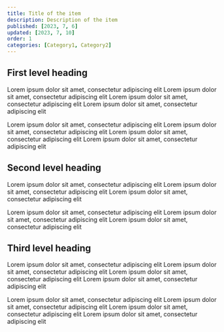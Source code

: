```yaml
---
title: Title of the item
description: Description of the item
published: [2023, 7, 6]
updated: [2023, 7, 10]
order: 1
categories: [Category1, Category2]
---
```


## First level heading
Lorem ipsum dolor sit amet, consectetur adipiscing elit Lorem ipsum dolor sit amet, consectetur adipiscing elit Lorem ipsum dolor sit amet, consectetur adipiscing elit Lorem ipsum dolor sit amet, consectetur adipiscing elit

Lorem ipsum dolor sit amet, consectetur adipiscing elit Lorem ipsum dolor sit amet, consectetur adipiscing elit Lorem ipsum dolor sit amet, consectetur adipiscing elit Lorem ipsum dolor sit amet, consectetur adipiscing elit

## Second level heading
Lorem ipsum dolor sit amet, consectetur adipiscing elit Lorem ipsum dolor sit amet, consectetur adipiscing elit Lorem ipsum dolor sit amet, consectetur adipiscing elit

Lorem ipsum dolor sit amet, consectetur adipiscing elit Lorem ipsum dolor sit amet, consectetur adipiscing elit Lorem ipsum dolor sit amet, consectetur adipiscing elit

## Third level heading
Lorem ipsum dolor sit amet, consectetur adipiscing elit Lorem ipsum dolor sit amet, consectetur adipiscing elit Lorem ipsum dolor sit amet, consectetur adipiscing elit Lorem ipsum dolor sit amet, consectetur adipiscing elit

Lorem ipsum dolor sit amet, consectetur adipiscing elit Lorem ipsum dolor sit amet, consectetur adipiscing elit Lorem ipsum dolor sit amet, consectetur adipiscing elit Lorem ipsum dolor sit amet, consectetur adipiscing elit